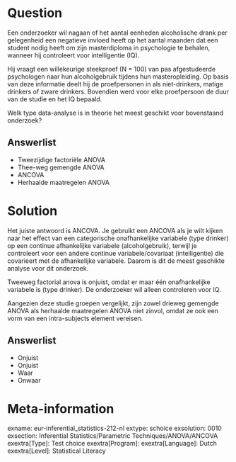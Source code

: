 Question
========
Een onderzoeker wil nagaan of het aantal eenheden alcoholische drank per gelegenheid een negatieve invloed heeft op het aantal maanden dat een student nodig heeft om zijn masterdiploma in psychologie te behalen, wanneer hij controleert voor intelligentie (IQ).

Hij vraagt een willekeurige steekproef (N = 100) van pas afgestudeerde psychologen naar hun alcoholgebruik tijdens hun masteropleiding. Op basis van deze informatie deelt hij de proefpersonen in als niet-drinkers, matige drinkers of zware drinkers. Bovendien werd voor elke proefpersoon de duur van de studie en het IQ bepaald.

Welk type data-analyse is in theorie het meest geschikt voor bovenstaand onderzoek?

Answerlist
----------
* Tweezijdige factoriële ANOVA
* Thee-weg gemengde ANOVA
* ANCOVA
* Herhaalde maatregelen ANOVA


Solution
========
Het juiste antwoord is ANCOVA. Je gebruikt een ANCOVA als je wilt kijken naar het effect van een categorische onafhankelijke variabele (type drinker) op een continue afhankelijke variabele (alcoholgebruik), terwijl je controleert voor een andere continue variabele/covariaat (intelligentie) die covarieert met de afhankelijke variabele. Daarom is dit de meest geschikte analyse voor dit onderzoek.

Tweeweg factorial anova is onjuist, omdat er maar één onafhankelijke variabele is (type drinker). De onderzoeker wil alleen controleren voor IQ.

Aangezien deze studie groepen vergelijkt, zijn zowel drieweg gemengde ANOVA als herhaalde maatregelen ANOVA niet zinvol, omdat ze ook een vorm van een intra-subjects element vereisen.

Answerlist
----------
* Onjuist
* Onjuist
* Waar
* Onwaar

Meta-information
================
exname: eur-inferential_statistics-212-nl
extype: schoice
exsolution: 0010
exsection: Inferential Statistics/Parametric Techniques/ANOVA/ANCOVA
exextra[Type]: Test choice
exextra[Program]: 
exextra[Language]: Dutch
exextra[Level]: Statistical Literacy
